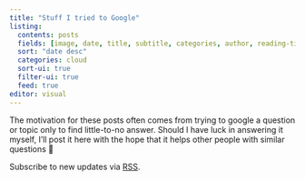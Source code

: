 ```yaml
---
title: "Stuff I tried to Google"
listing: 
  contents: posts
  fields: [image, date, title, subtitle, categories, author, reading-time]
  sort: "date desc"
  categories: cloud
  sort-ui: true
  filter-ui: true
  feed: true
editor: visual
---
```


The motivation for these posts often comes from trying to google a question or topic only to find little-to-no answer. Should I have luck in answering it myself, I'll post it here with the hope that it helps other people with similar questions 🐢

::: gap-10
:::

Subscribe to new updates via [RSS](blog.xml).